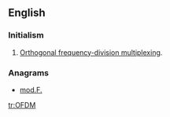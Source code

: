 ==English==

===Initialism===
{{rfc-header|Initialism}}
{{wikipedia|Orthogonal frequency-division multiplexing}}
{{en-initialism}}

# {{label|en|electronics}} [[Orthogonal frequency-division multiplexing]].

===Anagrams===
* [[mod.F.#English|mod.F.]]
[[tr:OFDM]]